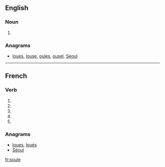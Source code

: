 {{also|soulé}}
==English==

===Noun===
{{en-noun}}

# {{obsolete spelling of|soul}}

===Anagrams===
* [[loues#English|loues]], [[louse#English|louse]], [[oules#English|oules]], [[ousel#English|ousel]], [[Seoul#English|Seoul]]

----

==French==

===Verb===
{{fr-verb-form}}

# {{conjugation of|souler||1|s|pres|ind|lang=fr}}
# {{conjugation of|souler||3|s|pres|ind|lang=fr}}
# {{conjugation of|souler||1|s|pres|sub|lang=fr}}
# {{conjugation of|souler||3|s|pres|sub|lang=fr}}
# {{conjugation of|souler||2|s|imp|lang=fr}}

===Anagrams===
* [[loues#French|loues]], [[loués#French|loués]]
* [[Séoul#French|Séoul]]

[[fr:soule]]